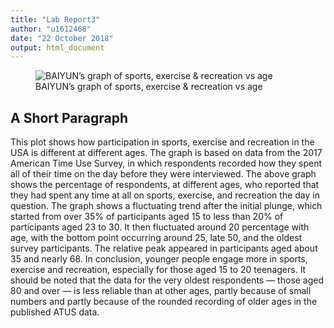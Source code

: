 ---
title: "Lab Report3"
author: "u1612468"
date: "22 October 2018"
output: html_document
---
 ![BAIYUN's graph of sports, exercise & recreation vs age](BAIYUN-plot.png)




## A Short Paragraph
This plot shows how participation in sports, exercise and recreation in the USA is different at different ages.  The graph is based on data from the 2017 American Time Use Survey, in which respondents recorded how they spent all of their time on the day before they were interviewed.
The above graph shows the percentage of respondents, at different ages, who reported that they had spent any time at all on sports, exercise, and recreation the day in question.
The graph shows a fluctuating trend after the initial plunge, which started from over 35% of participants aged 15 to less than 20% of participants aged 23 to 30. It then fluctuated around 20 percentage with age, with the bottom point occurring around 25, late 50, and the oldest survey participants. The relative peak appeared in participants aged about 35 and nearly 68. In conclusion, younger people engage more in sports, exercise and recreation, especially for those aged 15 to 20 teenagers.
It should be noted that the data for the very oldest respondents --- those aged 80 and over --- is less reliable than at other ages, partly because of small numbers and partly because of the rounded recording of older ages in the published ATUS data.

